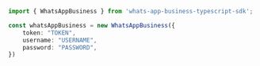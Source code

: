 ```typescript index.ts
import { WhatsAppBusiness } from 'whats-app-business-typescript-sdk';

const whatsAppBusiness = new WhatsAppBusiness({
    token: "TOKEN",
    username: "USERNAME",
    password: "PASSWORD",
})
```